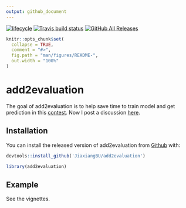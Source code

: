 ```yaml
---
output: github_document
---
```


  [![lifecycle](https://img.shields.io/badge/lifecycle-experimental-orange.svg)](https://www.tidyverse.org/lifecycle/#experimental)
  [![Travis build status](https://travis-ci.org/JiaxiangBU/add2evaluation.svg?branch=master)](https://travis-ci.org/JiaxiangBU/add2evaluation)
  [![GitHub All Releases](https://img.shields.io/github/downloads/atom/atom/total.svg)](https://github.com/JiaxiangBU/add2evaluation)



<!-- README.md is generated from README.Rmd. Please edit that file -->

```r
knitr::opts_chunk$set(
  collapse = TRUE,
  comment = "#>",
  fig.path = "man/figures/README-",
  out.width = "100%"
)
```
# add2evaluation

The goal of add2evaluation is to 
help save time to train model and get prediction in this [contest](www.dcjingsai.com/common/cmpt/国能日新光伏功率预测大赛_竞赛信息.html).
Now I post a discussion [here](http://www.dcjingsai.com/common/bbs/topicDetails.html?tid=2515).

## Installation

You can install the released version of add2evaluation from [Github](https://github.com/JiaxiangBU/add2evaluation) with:

```r
devtools::install_github('JiaxiangBU/add2evaluation')
```

```r
library(add2evaluation)
```


## Example

See the vignettes.
